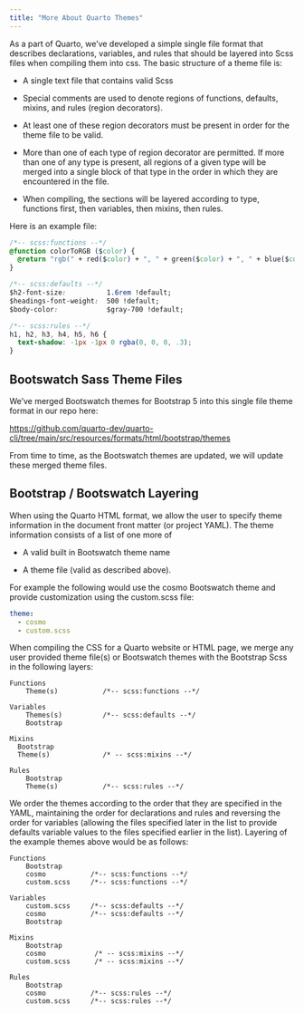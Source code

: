 ```yaml
---
title: "More About Quarto Themes"
---
```


As a part of Quarto, we've developed a simple single file format that describes declarations, variables, and rules that should be layered into Scss files when compiling them into css. The basic structure of a theme file is:

-   A single text file that contains valid Scss

-   Special comments are used to denote regions of functions, defaults, mixins, and rules (region decorators).

-   At least one of these region decorators must be present in order for the theme file to be valid.

-   More than one of each type of region decorator are permitted. If more than one of any type is present, all regions of a given type will be merged into a single block of that type in the order in which they are encountered in the file.

-   When compiling, the sections will be layered according to type, functions first, then variables, then mixins, then rules.

Here is an example file:

``` css
/*-- scss:functions --*/
@function colorToRGB ($color) {
  @return "rgb(" + red($color) + ", " + green($color) + ", " + blue($color)+ ")";
}

/*-- scss:defaults --*/
$h2-font-size:          1.6rem !default;
$headings-font-weight:  500 !default;
$body-color:            $gray-700 !default;

/*-- scss:rules --*/
h1, h2, h3, h4, h5, h6 {
  text-shadow: -1px -1px 0 rgba(0, 0, 0, .3);
}
```

## Bootswatch Sass Theme Files

We've merged Bootswatch themes for Bootstrap 5 into this single file theme format in our repo here:

<https://github.com/quarto-dev/quarto-cli/tree/main/src/resources/formats/html/bootstrap/themes>

From time to time, as the Bootswatch themes are updated, we will update these merged theme files.

## Bootstrap / Bootswatch Layering

When using the Quarto HTML format, we allow the user to specify theme information in the document front matter (or project YAML). The theme information consists of a list of one more of

-   A valid built in Bootswatch theme name

-   A theme file (valid as described above).

For example the following would use the cosmo Bootswatch theme and provide customization using the custom.scss file:

``` yaml
theme:
  - cosmo
  - custom.scss
```

When compiling the CSS for a Quarto website or HTML page, we merge any user provided theme file(s) or Bootswatch themes with the Bootstrap Scss in the following layers:

    Functions
        Theme(s)           /*-- scss:functions --*/

    Variables
        Themes(s)          /*-- scss:defaults --*/
        Bootstrap
        
    Mixins                 
      Bootstrap
      Theme(s)             /* -- scss:mixins --*/

    Rules
        Bootstrap
        Theme(s)           /*-- scss:rules --*/

We order the themes according to the order that they are specified in the YAML, maintaining the order for declarations and rules and reversing the order for variables (allowing the files specified later in the list to provide defaults variable values to the files specified earlier in the list). Layering of the example themes above would be as follows:

    Functions
        Bootstrap
        cosmo           /*-- scss:functions --*/
        custom.scss     /*-- scss:functions --*/

    Variables
        custom.scss     /*-- scss:defaults --*/
        cosmo           /*-- scss:defaults --*/
        Bootstrap

    Mixins
        Bootstrap
        cosmo            /* -- scss:mixins --*/
        custom.scss      /* -- scss:mixins --*/

    Rules
        Bootstrap
        cosmo           /*-- scss:rules --*/
        custom.scss     /*-- scss:rules --*/

